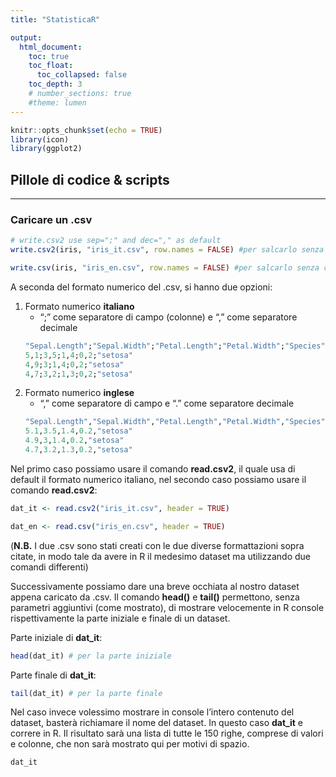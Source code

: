 ```yaml
---
title: "StatisticaR"

output: 
  html_document:
    toc: true
    toc_float:
      toc_collapsed: false
    toc_depth: 3
    # number_sections: true
    #theme: lumen
---
```


```r
knitr::opts_chunk$set(echo = TRUE)
library(icon)
library(ggplot2)
```

## Pillole di codice & scripts

---

### Caricare un .csv

```r
# write.csv2 use sep=";" and dec="," as default
write.csv2(iris, "iris_it.csv", row.names = FALSE) #per salcarlo senza colonna numerica

write.csv(iris, "iris_en.csv", row.names = FALSE) #per salcarlo senza colonna numerica
```

A seconda del formato numerico del .csv, si hanno due opzioni:

1) Formato numerico **italiano**
    - ";" come separatore di campo (colonne) e "," come separatore decimale
    
    ```r
"Sepal.Length";"Sepal.Width";"Petal.Length";"Petal.Width";"Species"
5,1;3,5;1,4;0,2;"setosa"
4,9;3;1,4;0,2;"setosa"
4,7;3,2;1,3;0,2;"setosa"
```
    
2) Formato numerico **inglese**
    - "," come separatore di campo e "." come separatore decimale
    
    ```r
"Sepal.Length","Sepal.Width","Petal.Length","Petal.Width","Species"
5.1,3.5,1.4,0.2,"setosa"
4.9,3,1.4,0.2,"setosa"
4.7,3.2,1.3,0.2,"setosa"
```

Nel primo caso possiamo usare il comando **read.csv2**, il quale usa di default il formato numerico italiano, nel secondo caso possiamo usare il comando **read.csv2**:

```r

dat_it <- read.csv2("iris_it.csv", header = TRUE)

dat_en <- read.csv("iris_en.csv", header = TRUE)
```

(**N.B.** I due .csv sono stati creati con le due diverse formattazioni sopra citate, in modo tale da avere in R il medesimo dataset ma utilizzando due comandi differenti)

Successivamente possiamo dare una breve occhiata al nostro dataset appena caricato da .csv. Il comando **head()** e **tail()** permettono, senza parametri aggiuntivi (come mostrato), di mostrare velocemente in R console rispettivamente la parte iniziale e finale di un dataset.

Parte iniziale di **dat_it**:

```r
head(dat_it) # per la parte iniziale
```

Parte finale di **dat_it**:

```r
tail(dat_it) # per la parte finale
```

Nel caso invece volessimo mostrare in console l'intero contenuto del dataset, basterà richiamare il nome del dataset. In questo caso **dat_it** e correre in R. Il risultato sarà una lista di tutte le 150 righe, comprese di valori e colonne, che non sarà mostrato qui per motivi di spazio.

```r
dat_it
```

